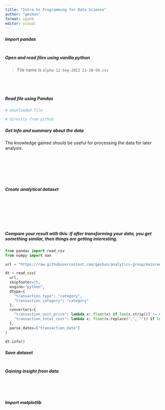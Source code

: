 ```yaml
---
title: "Intro to Programming for Data Science"
author: "geshun"
format: ipynb
editor: visual
---
```


##### Import pandas

```python

```

##### Open and read files using vanilla python

> File name is `alpha-12-Sep-2022 21-28-50.csv`

```python

```

```python

```

```python

```

```python

```

##### Read file using Pandas

```python
# downloaded file
```

```python
# directly from github
```

##### Get Info and summary about the data

The knowledge gained should be useful for processing the data for later analysis.

```python

```

```python

```

```python

```

```python

```

```python

```

```python

```

```python

```

##### Create analytical dataset

```python

```

```python

```

```python

```

```python

```

```python

```

```python

```

```python

```

##### Compare your result with this: If after transforming your data, you get something similar, then things are getting interesting.

```python
from pandas import read_csv
from numpy import nan

url = "https://raw.githubusercontent.com/geshun/analytics-group/main/weeks/5/alpha-12-Sep-2022%2021-28-50.csv"

dt = read_csv(
  url,
  skipfooter=15,
  engine="python",
  dtype={
    "transaction_type": "category",
    "transaction_category": "category"
  },
  converters={
    "transaction_unit_price": lambda x: float(x) if len(x.strip()) != 0 else nan,
    "transaction_total_cost": lambda x: float(x.replace(",", "")) if len(x.strip()) != 0 else nan
  },
  parse_dates=["transaction_date"]
)

dt.info()
```

##### Save dataset

```python

```

##### Gaining insight from data

```python

```

```python

```

```python

```

```python

```

##### Import matplotlib

```python

```
